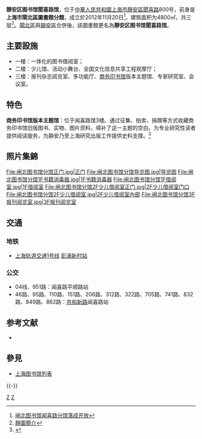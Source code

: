 {{Infobox library
|library_name       = 靜安区图书馆聞喜路馆
|library_logo       = 
|image              = 闸北图书馆分馆全貌.jpg
|caption            = 靜安区图书馆聞喜路馆<br />（右前方大樓的1至3層）
|country            = 
|location           = {{CHN}}[[上海市|上海市]][[靜安区|靜安区]][[聞喜路|聞喜路]]800号
|type               = [[公共图书馆|公共图书馆]]、[[国家一级图书馆|国家一级图书馆]]
|num_branches       = 
|num_employees      = 
|established        = 
|items_collected    =
|collection_size    = 
|legal_deposit      = 
|req_to_access      = 
|budget             = 
|director           = 
|openinghours       = 8:30-20:30；周一：8:30-16:00
|website            = [http://www.shjinganlib.net 靜安区图书馆]
}}

'''靜安区图书馆聞喜路馆'''，位于[[中華人民共和國|中華人民共和國]][[上海市|上海市]][[靜安區|靜安區]][[聞喜路|聞喜路]]800号，前身是'''上海市閘北區圖書館分館'''，成立於2012年11月20日<ref>[https://web.archive.org/web/20130503003134/http://shzw.eastday.com/shzw/G/20121120/u1ai93495.html 闸北图书馆闻喜路分馆落成开放]</ref>。建筑面积为4800㎡，共三层<ref>[http://www.shjinganlib.net/ReaderSynopsis.aspx?ColumnNameEn=Introduction 靜圖簡介]</ref>。[[閘北區|閘北區]]與[[靜安區|靜安區]]合併後，該圖書館更名為'''靜安区图书馆聞喜路馆'''。

== 主要設施 ==
* 一楼：一体化的图书借阅室；
* 二楼：少儿馆、活动小舞台、全国文化信息共享工程观摩厅；
* 三楼：报刊杂志阅览室、多功能厅、[[商务印书馆|商务印书馆]]版本主题馆、专家研究室、会议室。

== 特色 ==
'''商务印书馆版本主题馆'''：位于闻喜路馆3楼。通过征集、拍卖、捐赠等方式收藏商务印书馆旧版图书、实物、图片资料，填补了这一主题的空白。为专业研究性读者提供阅读服务，为静安乃至上海研究出版工作提供史料支撑。<ref>{{Cite web|title=高能来袭！小视频带你看图书馆里的主题馆！_政务_澎湃新闻-The Paper|url=https://www.thepaper.cn/newsDetail_forward_7271994|accessdate=2020-05-27|work=www.thepaper.cn}}</ref>

== 照片集錦 ==
<gallery>
File:闸北图书馆分馆正门.jpg|正门
File:闸北图书馆分馆导览图.jpg|导览图
File:闸北图书馆分馆1F书籍消毒器.jpg|1F书籍消毒器
File:闸北图书馆分馆1F借阅室.jpg|1F借阅室
File:闸北图书馆分馆2F少儿借阅室正门.jpg|2F少儿借阅室门口
File:闸北图书馆分馆2F少儿借阅室.jpg|2F少儿借阅室內部
File:闸北图书馆分馆3F报刊阅览室.jpg|3F报刊阅览室
</gallery>

== 交通 ==

=== 地铁 ===

* [[上海轨道交通1号线|上海轨道交通1号线]] [[彭浦新村站|彭浦新村站]]

=== 公交 ===

* 04线、951路：闻喜路平顺路站
* 46路、95路、110路、151路、206路、312路、322路、705路、741路、832路、849路、862路：[[共和新路|共和新路]]闻喜路站

== 参考文献 ==
{{Reflist|1}}
* 

== 參見 ==
* [[上海图书馆列表|上海图书馆列表]]

{{-}}
{{上海市公共图书馆}}

[[Category:上海公共图书馆|Z]]
[[Category:闸北区|Z]]